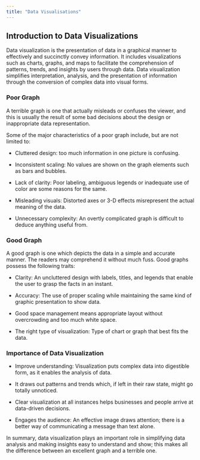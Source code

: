---
title: "Data Visualisations"
---

## Introduction to Data Visualizations

Data visualization is the presentation of data in a graphical manner to effectively and succinctly convey information. It includes visualizations such as charts, graphs, and maps to facilitate the comprehension of patterns, trends, and insights by users through data. Data visualization simplifies interpretation, analysis, and the presentation of information through the conversion of complex data into visual forms.

### Poor Graph

A terrible graph is one that actually misleads or confuses the viewer, and this is usually the result of some bad decisions about the design or inappropriate data representation.

Some of the major characteristics of a poor graph include, but are not limited to:

-   Cluttered design: too much information in one picture is confusing.

-   Inconsistent scaling: No values are shown on the graph elements such as bars and bubbles.

-   Lack of clarity: Poor labeling, ambiguous legends or inadequate use of color are some reasons for the same.

-   Misleading visuals: Distorted axes or 3-D effects misrepresent the actual meaning of the data.

-   Unnecessary complexity: An overtly complicated graph is difficult to deduce anything useful from.

### Good Graph

A good graph is one which depicts the data in a simple and accurate manner. The readers may comprehend it without much fuss. Good graphs possess the following traits:

-   Clarity: An uncluttered design with labels, titles, and legends that enable the user to grasp the facts in an instant.

-   Accuracy: The use of proper scaling while maintaining the same kind of graphic presentation to show data.

-   Good space management means appropriate layout without overcrowding and too much white space.

-   The right type of visualization: Type of chart or graph that best fits the data.

### Importance of Data Visualization

-   Improve understanding: Visualization puts complex data into digestible form, as it enables the analysis of data.

-   It draws out patterns and trends which, if left in their raw state, might go totally unnoticed.

-   Clear visualization at all instances helps businesses and people arrive at data-driven decisions.

-   Engages the audience: An effective image draws attention; there is a better way of communicating a message than text alone.

In summary, data visualization plays an important role in simplifying data analysis and making insights easy to understand and show; this makes all the difference between an excellent graph and a terrible one.
